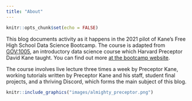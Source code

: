 ```yaml
---
title: "About"
---
```

```r
knitr::opts_chunk$set(echo = FALSE)
```

This blog documents activity as it happens in the 2021 pilot of Kane's Free High  School Data Science Bootcamp. The course is adapted from [GOV:1005](https://www.davidkane.info/files/gov_1005_spring_2021.html), an introductory data science course which Harvard Preceptor David Kane taught. You can find out more [at the bootcamp website](https://bootcamp.davidkane.info). 

The course involves live lecture three times a week by Preceptor Kane, working tutorials written by Preceptor Kane and his staff, student final projects, and a thriving Discord, which forms the main subject of this blog. 

```r
knitr::include_graphics("images/almighty_preceptor.png")
```

